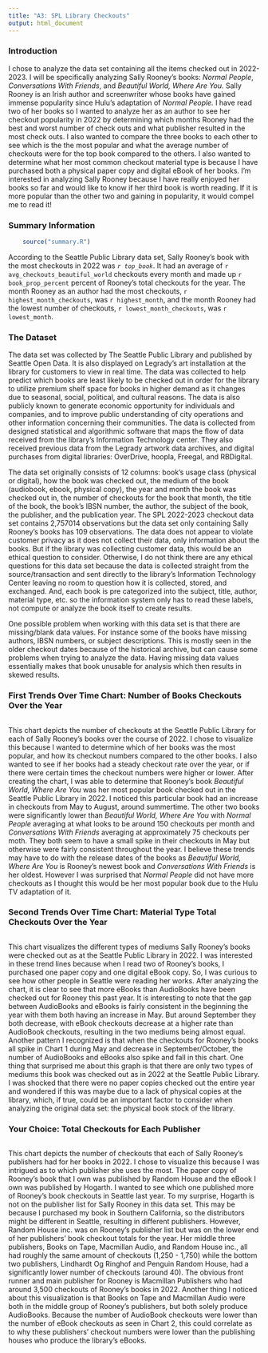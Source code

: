 ```yaml
---
title: "A3: SPL Library Checkouts"
output: html_document
---
```


### Introduction

I chose to analyze the data set containing all the items checked out in 2022-2023. I will be specifically analyzing Sally Rooney's books: *Normal People*, *Conversations With Friends*, and *Beautiful World, Where Are You.* Sally Rooney is an Irish author and screenwriter whose books have gained immense popularity since Hulu's adaptation of *Normal People.* I have read two of her books so I wanted to analyze her as an author to see her checkout popularity in 2022 by determining which months Rooney had the best and worst number of check outs and what publisher resulted in the most check outs. I also wanted to compare the three books to each other to see which is the the most popular and what the average number of checkouts were for the top book compared to the others. I also wanted to determine what her most common checkout material type is because I have purchased both a physical paper copy and digital eBook of her books. I'm interested in analyzing Sally Rooney because I have really enjoyed her books so far and would like to know if her third book is worth reading. If it is more popular than the other two and gaining in popularity, it would compel me to read it!

### Summary Information

```r
    source("summary.R")
```

According to the Seattle Public Library data set, Sally Rooney's book with the most checkouts in 2022 was *`r top_book`*. It had an average of `r avg_checkouts_beautiful_world` checkouts every month and made up `r book_prop_percent` percent of Rooney's total checkouts for the year. The month Rooney as an author had the most checkouts, `r highest_month_checkouts`, was `r highest_month`, and the month Rooney had the lowest number of checkouts, `r lowest_month_checkouts`, was `r lowest_month`.

### The Dataset

The data set was collected by The Seattle Public Library and published by Seattle Open Data. It is also displayed on Legrady's art installation at the library for customers to view in real time. The data was collected to help predict which books are least likely to be checked out in order for the library to utilize premium shelf space for books in higher demand as it changes due to seasonal, social, political, and cultural reasons. The data is also publicly known to generate economic opportunity for individuals and companies, and to improve public understanding of city operations and other information concerning their communities. The data is collected from designed statistical and algorithmic software that maps the flow of data received from the library's Information Technology center. They also received previous data from the Legrady artwork data archives, and digital purchases from digital libraries: OverDrive, hoopla, Freegal, and RBDigital. 

The data set originally consists of 12 columns: book's usage class (physical or digital), how the book was checked out, the medium of the book (audiobook, ebook, physical copy), the year and month the book was checked out in, the number of checkouts for the book that month, the title of the book, the book's IBSN number, the author, the subject of the book, the publisher, and the publication year. The SPL 2022-2023 checkout data set contains 2,757014 observations but the data set only containing Sally Rooney's books has 109 observations. The data does not appear to violate customer privacy as it does not collect their data, only information about the books. But if the library was collecting customer data, this would be an ethical question to consider. Otherwise, I do not think there are any ethical questions for this data set because the data is collected straight from the source/transaction and sent directly to the library's Information Technology Center leaving no room to question how it is collected, stored, and exchanged. And, each book is pre categorized into the subject, title, author, material type, etc. so the information system only has to read these labels, not compute or analyze the book itself to create results. 

One possible problem when working with this data set is that there are missing/blank data values. For instance some of the books have missing authors, IBSN numbers, or subject descriptions. This is mostly seen in the older checkout dates because of the historical archive, but can cause some problems when trying to analyze the data. Having missing data values essentially makes that book unusable for analysis which then results in skewed results.

### First Trends Over Time Chart: Number of Books Checkouts Over the Year

``````r

``````

This chart depicts the number of checkouts at the Seattle Public Library for each of Sally Rooney's books over the course of 2022. I chose to visualize this because I wanted to determine which of her books was the most popular, and how its checkout numbers compared to the other books. I also wanted to see if her books had a steady checkout rate over the year, or if there were certain times the checkout numbers were higher or lower. After creating the chart, I was able to determine that Rooney's book *Beautiful World, Where Are You* was her most popular book checked out in the Seattle Public Library in 2022. I noticed this particular book had an increase in checkouts from May to August, around summertime. The other two books were significantly lower than *Beautiful World, Where Are You* with *Normal People* averaging at what looks to be around 150 checkouts per month and *Conversations With Friends* averaging at approximately 75 checkouts per moth. They both seem to have a small spike in their checkouts in May but otherwise were fairly consistent throughout the year. I believe these trends may have to do with the release dates of the books as *Beautiful World, Where Are You* is Rooney's newest book and *Conversations With Friends* is her oldest. However I was surprised that *Normal People* did not have more checkouts as I thought this would be her most popular book due to the Hulu TV adaptation of it. 

### Second Trends Over Time Chart: Material Type Total Checkouts Over the Year

``````r

``````

This chart visualizes the different types of mediums Sally Rooney's books were checked out as at the Seattle Public Library in 2022. I was interested in these trend lines because when I read two of Rooney's books, I purchased one paper copy and one digital eBook copy. So, I was curious to see how other people in Seattle were reading her works. After analyzing the chart, it is clear to see that more eBooks than AudioBooks have been checked out for Rooney this past year. It is interesting to note that the gap between AudioBooks and eBooks is fairly consistent in the beginning the year with them both having an increase in May. But around September they both decrease, with eBook checkouts decrease at a higher rate than AudioBook checkouts, resulting in the two mediums being almost equal. Another pattern I recognized is that when the checkouts for Rooney's books all spike in Chart 1 during May and decrease in September/October, the number of AudioBooks and eBooks also spike and fall in this chart. One thing that surprised me about this graph is that there are only two types of mediums this book was checked out as in 2022 at the Seattle Public Library. I was shocked that there were no paper copies checked out the entire year and wondered if this was maybe due to a lack of physical copies at the library, which, if true, could be an important factor to consider when analyzing the original data set: the physical book stock of the library. 

### Your Choice: Total Checkouts for Each Publisher

``````r

``````

This chart depicts the number of checkouts that each of Sally Rooney's publishers had for her books in 2022. I chose to visualize this because I was intrigued as to which publisher she uses the most. The paper copy of Rooney's book that I own was published by Random House and the eBook I own was published by Hogarth. I wanted to see which one published more of Rooney's book checkouts in Seattle last year. To my surprise, Hogarth is not on the publisher list for Sally Rooney in this data set. This may be because I purchased my book in Southern California, so the distributors might be different in Seattle, resulting in different publishers. However, Random House inc. was on Rooney's publisher list but was on the lower end of her publishers' book checkout totals for the year. Her middle three publishers, Books on Tape, Macmillan Audio, and Random House inc., all had roughly the same amount of checkouts (1,250 - 1,750) while the bottom two publishers, Lindhardt Og Ringhof and Penguin Random House, had a significantly lower number of checkouts (around 40). The obvious front runner and main publisher for Rooney is Macmillan Publishers who had around 3,500 checkouts of Rooney's books in 2022. Another thing I noticed about this visualization is that Books on Tape and Macmillan Audio were both in the middle group of Rooney's publishers, but both solely produce AudioBooks. Because the number of AudioBook checkouts were lower than the number of eBook checkouts as seen in Chart 2, this could correlate as to why these publishers' checkout numbers were lower than the publishing houses who produce the library's eBooks. 

